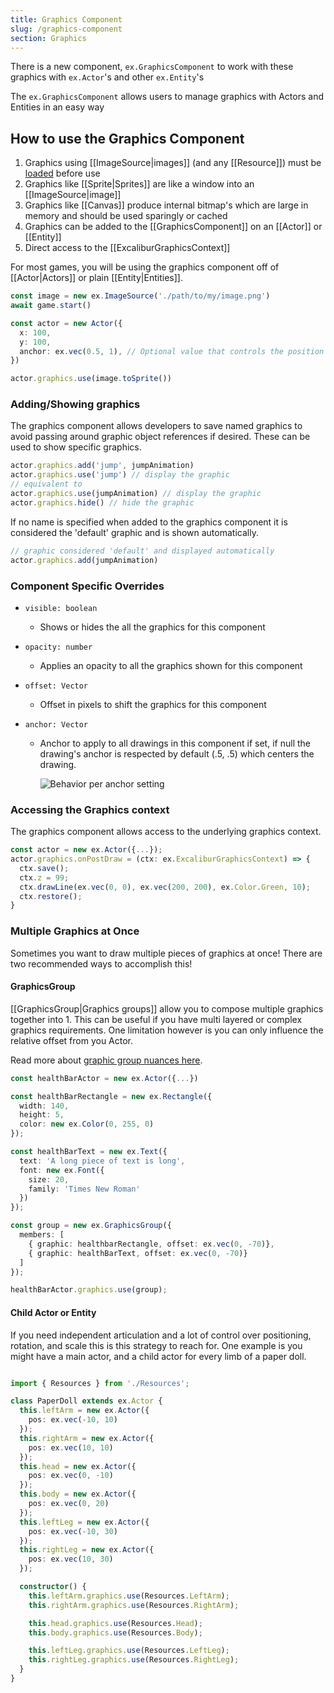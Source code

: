 ```yaml
---
title: Graphics Component
slug: /graphics-component
section: Graphics
---
```


There is a new component, `ex.GraphicsComponent` to work with these graphics with `ex.Actor`'s and other `ex.Entity`'s

The `ex.GraphicsComponent` allows users to manage graphics with Actors and Entities in an easy way

## How to use the Graphics Component

1. Graphics using [[ImageSource|images]] (and any [[Resource]]) must be [loaded](assets) before use
2. Graphics like [[Sprite|Sprites]] are like a window into an [[ImageSource|image]]
3. Graphics like [[Canvas]] produce internal bitmap's which are large in memory and should be used sparingly or cached
4. Graphics can be added to the [[GraphicsComponent]] on an [[Actor]] or [[Entity]]
5. Direct access to the [[ExcaliburGraphicsContext]]

For most games, you will be using the graphics component off of [[Actor|Actors]] or plain [[Entity|Entities]].

```typescript
const image = new ex.ImageSource('./path/to/my/image.png')
await game.start()

const actor = new Actor({
  x: 100,
  y: 100,
  anchor: ex.vec(0.5, 1), // Optional value that controls the position of the image.
})

actor.graphics.use(image.toSprite())
```

### Adding/Showing graphics

The graphics component allows developers to save named graphics to avoid passing around graphic object references if desired. These can be used to show specific graphics.

```typescript
actor.graphics.add('jump', jumpAnimation)
actor.graphics.use('jump') // display the graphic
// equivalent to
actor.graphics.use(jumpAnimation) // display the graphic
actor.graphics.hide() // hide the graphic
```

If no name is specified when added to the graphics component it is considered the 'default' graphic and is shown automatically.

```typescript
// graphic considered 'default' and displayed automatically
actor.graphics.add(jumpAnimation)
```

### Component Specific Overrides

- `visible: boolean`

  - Shows or hides the all the graphics for this component

- `opacity: number`

  - Applies an opacity to all the graphics shown for this component

- `offset: Vector`

  - Offset in pixels to shift the graphics for this component

- `anchor: Vector`

  - Anchor to apply to all drawings in this component if set, if null the drawing's anchor is respected by default (.5, .5) which centers the drawing.

    ![Behavior per anchor setting](anchor.png)

### Accessing the Graphics context

The graphics component allows access to the underlying graphics context.

```typescript
const actor = new ex.Actor({...});
actor.graphics.onPostDraw = (ctx: ex.ExcaliburGraphicsContext) => {
  ctx.save();
  ctx.z = 99;
  ctx.drawLine(ex.vec(0, 0), ex.vec(200, 200), ex.Color.Green, 10);
  ctx.restore();
}
```

### Multiple Graphics at Once

Sometimes you want to draw multiple pieces of graphics at once! There are two recommended ways to accomplish this!

#### GraphicsGroup

[[GraphicsGroup|Graphics groups]] allow you to compose multiple graphics together into 1. This can be useful if you have multi layered or complex graphics requirements. One limitation however is you can only influence the relative offset from you Actor.

Read more about [graphic group nuances here](/docs/graphics-group).

```typescript
const healthBarActor = new ex.Actor({...})

const healthBarRectangle = new ex.Rectangle({
  width: 140,
  height: 5,
  color: new ex.Color(0, 255, 0)
});

const healthBarText = new ex.Text({
  text: 'A long piece of text is long',
  font: new ex.Font({
    size: 20,
    family: 'Times New Roman'
  })
});

const group = new ex.GraphicsGroup({
  members: [
    { graphic: healthbarRectangle, offset: ex.vec(0, -70)},
    { graphic: healthBarText, offset: ex.vec(0, -70)}
  ]
});

healthBarActor.graphics.use(group);
```

#### Child Actor or Entity

If you need independent articulation and a lot of control over positioning, rotation, and scale this is this strategy to reach for. One example is you might have a main actor, and a child actor for every limb of a paper doll.

```typescript

import { Resources } from './Resources';

class PaperDoll extends ex.Actor {
  this.leftArm = new ex.Actor({
    pos: ex.vec(-10, 10)
  });
  this.rightArm = new ex.Actor({
    pos: ex.vec(10, 10)
  });
  this.head = new ex.Actor({
    pos: ex.vec(0, -10)
  });
  this.body = new ex.Actor({
    pos: ex.vec(0, 20)
  });
  this.leftLeg = new ex.Actor({
    pos: ex.vec(-10, 30)
  });
  this.rightLeg = new ex.Actor({
    pos: ex.vec(10, 30)
  });

  constructor() {
    this.leftArm.graphics.use(Resources.LeftArm);
    this.rightArm.graphics.use(Resources.RightArm);

    this.head.graphics.use(Resources.Head);
    this.body.graphics.use(Resources.Body);

    this.leftLeg.graphics.use(Resources.LeftLeg);
    this.rightLeg.graphics.use(Resources.RightLeg);
  }
}
```
